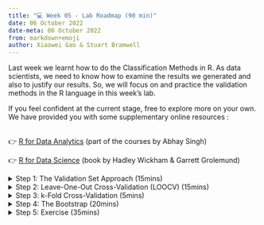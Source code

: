 ```yaml
---
title: "💻 Week 05 - Lab Roadmap (90 min)"
date: 06 October 2022
date-meta: 06 October 2022
from: markdown+emoji
author: Xiaowei Gao & Stuart Bramwell
---
```


<p> Last week we learnt how to do the Classification Methods in R. As data scientists, we need to know how to examine the results we generated and also to justify our results.  So, we will focus on and practice the validation methods in the R language in this week's lab. 

If you feel confident at the current stage, free to explore more on your own. We have provided you with some supplementary online resources : 

<br>
👉 [R for Data Analytics](https://rforanalytics.com/13.6-k-fold-cross-validation.html) (part of the courses by Abhay Singh)

👉 [R for Data Science](https://r4ds.had.co.nz/index.html) (book by Hadley Wickham & Garrett Grolemund)
</p>

<details><summary> Step 1: The Validation Set Approach (15mins) </summary>
<br>
In this step, we will explore how to extract the subset of the whole dataset as a training dataset, and then estimate the test error rates of various linear models. The dataset is `Auto` from the `ISLR2` package.

1. Split the `Auto` dataset into two halves, as randomly selecting 196 observations out of the original 392 observations. We performed splits using base R in the last lab. However, this can be done more easily using the `rsample` package. We first create a split object `Auto.split` using `prop = 0.5` to specify a 50/50 train/test split. We also specify `strata = mpg` as we want our train/test split to have a similar mean/standard deviation for `mpg`. We then create dataframes using the `training` and `testing` functions.
	
	```r
	library(ISLR2)
    library(rsample)

	set.seed(1)
	
    Auto.split <- initial_split(Auto, prop = 0.5, strata = mpg)
    Auto.train <- training(Auto.split)
    Auto.test <- testing(Auto.split)
    
	```

`set.seed()` is important here as it set a **seed** for the random number generator. Literally, the same results will be replicated in the following steps. Further information can be found in the official documentation.[Seeding Random Variate Generators](https://www.rdocumentation.org/packages/simEd/versions/2.0.0/topics/set.seed) 

2. Fit a linear regression model using the training dataset (`Auto.train`), making the `mpg` as the dependent variable(x) and `horsepower` as the independent variable(y). Then, using the fitted model to estimate the `mpg` from `Auto.test`. Finally, calculating the MSE of the 196 observations in the validation set.

	```r
	# use the lm() function to fit a linear regression model
	lm.fit <- lm(mpg ~ horsepower, data = Auto.train)
	# estimate the 'mpg' values by the lm.fit model
	lm.pred <- predict(lm.fit, Auto.test)
	# calculate MSE
	mean((Auto.test$mpg - lm.pred)^2)
	[1] 25.59
	```
Therefore, we have estimated the test MSE for the linear regression model, **25.59**. (Well Done! 💪 )
<br>
Please note, here we use new functions, namely `lm` and `predict`. By typing `?`, you can find the official explanation of these functions. 

⚡️The `-train` index selects only the observations that are not in the training set.

In base R, you generally use the `$` sign to access columns or create new columns.

	```r
	Auto$mpg
	[1] You can see all the values from the 'mpg' column.
	```

3. Repeat the second part to estimate the test error for the quadratic and cubic regressions.

	```r
	lm.fit2 <- lm(mpg ~ poly(horsepower, 2), data = Auto.train)
	mean((Auto.test$mpg - predict(lm.fit2, Auto.test))^2)
	[1] 19.08
	lm.fit3 <- lm(mpg ~ poly(horsepower, 3), data = Auto.train)
	mean((Auto.test$mpg - predict(lm.fit3, Auto.test))^2)
	[1] 19.00
	```

We can see a model that predicts `mpg` using a quadratic function of `horsepower` performs better than a model that involves only a linear function of `horsepower`. Furthermore, we see that adding a cubic function of `horsepower` actually increases MSE when compared to the quadratic function. Thus, the quadratic function of `horsepower` appears to perform the best out of all the functions considered. Want to see how the quadratic fit maps onto the raw data. Let's create a scatter plot with `horsepower` on the x-axis and `mpg` on the y-axis. Now, we can predict `mpg` using `lm.fit2` and specify `interval = 'confidence'` to get 95 percent confidence intervals. Along with `geom_line` we can use `geom_ribbon` to plot the line of best fit and associated confidence intervals. Remember to specify `alpha` so that we can see the predicted value - otherwise the ribbon will not be translucent.

```r

    library(tidyverse)

    sim.data <- data.frame(horsepower = 46:230)

    sim.pred <- predict(lm.fit2, sim.data, interval = 'confidence') 

    sim.data <- cbind(sim.data, sim.pred)

    ggplot(data = sim.data, aes(x = horsepower, y = fit)) +
        geom_point(data = Auto, aes(x = horsepower, y = mpg)) +
        geom_line() +
        geom_ribbon(aes(ymin = lwr, ymax = upr), alpha = 0.125, fill = 'blue') +
        theme_minimal() +
        labs(x = 'Horsepower', y = 'MPG')
```

</details>

<details><summary> Step 2: Leave-One-Out Cross-Validation (LOOCV) (15mins) </summary>
<br>
Hereby, We will compute the LOOCV values by using the function `glm` rather than `lm`.

1. Generate the cross-validation results with the generalized linear model.
	
    ```r
	library(boot)

	#fit the glm model
	glm.fit <- glm(mpg ~ horsepower, data = Auto)

	# get the information about the model
	summary(glm.fit)

	[1] Call: glm(formula = mpg ~ horsepower, data = Auto)
        Deviance Residuals: 
            Min        1Q    Median        3Q       Max  
        -13.5710   -3.2592   -0.3435    2.7630   16.9240  

        Coefficients:
                    Estimate Std. Error t value Pr(>|t|)    
        (Intercept) 39.935861   0.717499   55.66   <2e-16 ***
        horsepower  -0.157845   0.006446  -24.49   <2e-16 ***
        ---
        Signif. codes:  0 ‘***’ 0.001 ‘**’ 0.01 ‘*’ 0.05 ‘.’ 0.1 ‘ ’ 1

        (Dispersion parameter for gaussian family taken to be 24.06645)

            Null deviance: 23819.0  on 391  degrees of freedom
        Residual deviance:  9385.9  on 390  degrees of freedom
        AIC: 2363.3

        Number of Fisher Scoring iterations: 2
	
	# get the cross-validation results by the 'cv.glm' function
	cv.err <- cv.glm(Auto, glm.fit)
	cv.err$delta
	[1] 24.23 24.23

	# explore cv.err 
	summary(cv.err)

    [1]	      Length Class  Mode   
        call    3    -none- call   
        K       1    -none- numeric
        delta   2    -none- numeric
        seed  626    -none- numeric
	
	```

The `cv.glm()` function is part of the `boot` library. Meanwhile, you can explore the `cv.err` by yourself to see what `call`,`K`,`delta` and `seed` mean. This online webpage will be useful when interpreting the results. [Intepretation of crossvalidation result](https://stats.stackexchange.com/questions/48766/intepretation-of-crossvalidation-result-cv-glm)

🏋️ There is a bonus for the senior students. You can explore the package `caret` for the LOOCV estimation. 

2. Repeat the former step and fit increasingly complex polynomial models
	
    ```r
	# initialise an empty vector to store results
	cv.error <- c() 

	for(i in 1:10){
	  glm.fit <- glm(mpg ~ poly(horsepower, i), data = Auto)
	  cv.error[i] <- cv.glm(data = Auto, glmfit = glm.fit)$delta[1]
	}

	# check the cv.error 
	cv.error
	[1] 24.23151 19.24821 19.33498 19.42443 19.03321 18.97864 18.83305 18.96115 19.06863 19.49093

    # we can plot the results by passing a data frame to ggplot

    cv.data <- data.frame(poly = 1:10, cv.errors = cv.error)

    ggplot(data = cv.data, aes(x = poly, y = cv.errors)) +
        geom_point() +
        geom_line(linetype = 'dashed') +
        scale_x_continuous(breaks = 1:10) +
        theme_minimal() +
        labs(x = 'Degree of polynomial', y = 'Cross-validated MSE')
    
	```

We use the `for` loop to iterate the number from 1 to 10, and store the first `delta` number to the **i** th position of `cv.error`. When creating a `for` loop, we need to initialise an empty container to store our results in which is what `cv.error <- c()` achieves.

I would also encourage you to basically visualise the results using `ggplot`. We can clearly see a sharp drop in the estimated test MSE between the linear and quadratic fits, from 24.27 to 19.27, but then no clear improvement from using higher-order polynomials. 

</details>

<details><summary> Step 3: k-Fold Cross-Validation (5mins)</summary>
<br>
It will be easy to follow the former procedure in Step 2, by the `cv.glm` to implement ***K-fold*** CV.

1. Estimate CV errors corresponding to the polynomial fits of orders one to ten using ten-fold cross-validation (via `K = 10`). 

	```r

	set.seed(17)

	cv.error.10 <- c() 
	
    for(i in 1:10){
	  glm.fit <- glm(mpg ~ poly(horsepower, i), data = Auto)
	  cv.error.10[i] <- cv.glm(data = Auto, glmfit = glm.fit, K = 10)$delta[1]
	}

	cv.error.10
	[1] 24.27207 19.26909 19.34805 19.29496 19.03198 18.89781 19.12061 19.14666 18.87013 20.95520

    # we can plot the results by passing a data frame to ggplot

    cv.data <- data.frame(poly = 1:10, cv.errs = cv.error.10)

    ggplot(data = cv.data, aes(x = poly, y = cv.errs)) +
        geom_point() +
        geom_line(linetype = 'dashed') +
        scale_x_continuous(breaks = 1:10) +
        theme_minimal() +
        labs(x = 'Degree of polynomial', y = 'Cross-validated MSE')
	```
Note that in the line of `cv.error.10[i] <- cv.glm(data = Auto, glmfit = glm.fit, K=10)$delta[1]`, it will be very strict to `K` rather than `k`.

</details>

<details><summary> Step 4: The Bootstrap (20mins) </summary>
<br>
We have learnt the theoretical method regarding Bootstrap. I understand that it may be a bit difficult for beginners in statistics, but we will mainly focus on the coding implementation and visualisation here. Also, we will introduce how to create a `function` below.

**Functions are “self contained” modules of code that accomplish a specific task.** referenced from [Functions and theri argumens](https://hbctraining.github.io/Intro-to-R/lessons/03_introR-functions-and-arguments.html)
<br>

With the help of a function, you can reuse the same pattern codes with a simple function name. In fact, you work with functions all the time in R - perhaps without even realising it! 

### Step 4.1 Estimating the Accuracy of a Linear Regression Model
<br>
In this step, we will use the boostrap approach to assess the variability of a coefficient estimate. For the sake of simplicity we will look at the relationship between `weight` and `horsepower` which appears to be linear.

<br>

1. Create a function as `boot.fn()` which 

    ```r
    boot.fn <- function(data, index) {
  
        lm(horsepower ~ weight, data = data[index,])$coefficients

    }  
    ```

`boot.fn` simply returns a vector of coefficient estimates. It takes two parameters: `data` and `index`. `data` is a placeholder for the dataframe used in the model. `index` is a placeholder for the sample used to subset the dataframe. Other than this, the body of the function should look familiar. We are estimating a linear model where we are looking to predict `horsepower` by `weight`, and then extracting the coefficients.

2. Compare the results from bootstrap estimates and the standard estimates 
    
    ```r
    # bootstrap with 1000 times

    boot(Auto, boot.fn, 1000)
    [1]     ORDINARY NONPARAMETRIC BOOTSTRAP

    Call:
    boot(data = Auto, statistic = boot.fn, R = 1000)

    Bootstrap Statistics :
            original        bias    std. error
    t1* -12.18348470 -1.956721e-02  3.31027642
    t2*   0.03917702  3.291367e-06  0.00128659

    # standard estimates

    summary(lm(horsepower ~ weight, data = Auto))$coef
    [1]          Estimate    Std. Error  t value    Pr(>|t|)
    (Intercept) -12.18348470 3.570431493 -3.412328  7.115312e-04
    weight        0.03917702 0.001153214 33.972031  1.364347e-118
    ```

    We can find that in the bootstrap esimation process, $\mathrm{SE}(\hat{\beta}_{0}) = 3.5704$ and $\mathrm{SE}(\hat{\beta}_{1}) = 0.0012$ , while in the standard esimation process, $\hat{\beta}_{Intercept}=-12.1835$ and $\hat{\beta}_{horsepower}=0.0392$. To get better intuition of what the bootstrap algorithm does let's create a ggplot. We can get the intercepts and slopes estimated and overlay them on a scatterplot (`weight` on x-axis, `horsepower` on y-axis). We will create 50 bootstrap resamples for ease of visualisation and use `geom_abline` to overlay all the lines of best fit.

    ```r

    boot.model <- boot(Auto, boot.fn, 50)

    boot.df <- as.data.frame(boot.model$t)
    names(boot.df) <- c('b0','b1')

    ggplot(data = Auto, aes(x = weight, y = horsepower)) +
        geom_point() +
        geom_abline(data = boot.df,
                    aes(intercept = b0, slope = b1), 
                    alpha = 0.1, colour = 'blue') +
        theme_minimal() +
        labs(x = 'Weight (lbs.)', y = 'Engine horsepower')

    ``` 

</details>

<details><summary> Step 5: Exercise (35mins)</summary>
<br>
Since then, we have known and implemented the coding with Cross-validation and Bootstrap.  In this practical case, we will use the new dataset `Default`  and also `Weekly` from the `ISRL` package. **Do not forget to set a random seed before beginning your analysis.**

Some questions are listed below. You are required to try to answer these questions in pairs using R commands. We will go over the solutions once everyone has finished these questions

🎯 **Questions** 

1. For the `Default` dataset, please Split the sample set into a training set and a test set, then fit a logistic regression model that uses `income` and `balance` to predict `default`. As following,

    i.  Use three different splits of the observations into a training set and a test set.
    <br>

    ii. Fit three multiple logistic regression models using only the training observations.
    <br>

    iii. Based on the three models, obtain a prediction of default status for each individual in the test set by computing the posterior probability of default for that individual, and classifying the individual to the `default` category if the posterior probability is greater than 0.5.
    <br>

    iv. Based on the three models, compute the test set error, which is the fraction of the observations in the test set that are misclassified.

2. For the `Default` dataset, We continue to consider the use of a logistic regression model to predict the probability of `default` using `income` and `balance` on the `Default` data set. In particular, we will now compute estimates for the standard errors of the `income` and `balance` logistic regression coefficients in two different ways: 2.1. Using the `bootstrap`, 2.2. Using the standard formula for computing the standard errors in the `glm()` function. As following,

    i. Using the `summary()` and `glm()` functions, determine the estimated standard errors for the coefficients associated with `income` and `balance` in a multiple logistic regression model that uses both predictors.
    <br>

    ii. Write a function,`boot.fn()`,that takes as input the `Default` data set as well as an index of the observations, and that outputs the coefficient estimates for `income` and `balance` in the multiple logistic regression model.
    <br>

    iii. Use the `boot()` function together with your `boot.fn()` function to estimate the standard errors of the logistic regression coefficients for `income` and `balance`. Then, Create a histogram of the bootstrap parameter estimates with `ggplot2`, and also set the `bins=20`, title as `1,000 Bootstrap Parameter Estimates - 'balance' & 'income`.
    <br>

3. We saw that the `cv.glm()` function can be used in order to compute the LOOCV test error estimate. However, one could compute those quantities using just the `glm()` and `predict.glm()` functions, and a for loop. You will now take this approach in order to compute the LOOCV error for a simple logistic regression model on the `Weekly` data set. As following,

    i. Logistic Regression- Fit a logistic regression model that predicts `Direction` using `Lag1` and `Lag2`.
    <br>

    ii. Omitting One Observation from Training- Fit a logistic regression model that predicts `Direction` using `Lag1` and `Lag2` *using all but the first observation* .
    <br>

    iii. Predicting the Omitted Observation- Use the model from ii. to predict the `direction` of the first observation. You can do this by predicting that the first observation will go up if $P(\text { Direction }=' U p ' \mid \operatorname{Lag} 1, \text { Lag2 })>0.5$. Was this observation correctly classified?
    <br>

    iv. Writing a LOOCV Loop- Write a for loop from i = 1 to i = n, where n is the number of observations in the data set, that performs each of the following steps:
        1. Fit a logistic regression model using all but the ith observation to predict `Direction` using `Lag1` and `Lag2`.
        2.  Compute the posterior probability of the market moving up for the `i` th observation.
        3. Use the posterior probability for the `i` th observation in order to predict whether or not the market moves up.
        4. Determine whether or not an error was made in predicting the direction for the `i` th observation. If an error was made, then indicate this as a `1` , and otherwise indicate it as a `0` .
    <br>

    v. The LOOCV Estimate for the Test Error- Take the average of the `n` numbers obtained in `(iv)-4`. in order to obtain the LOOCV estimate for the test error. Comment on the results.
    
</details>






















